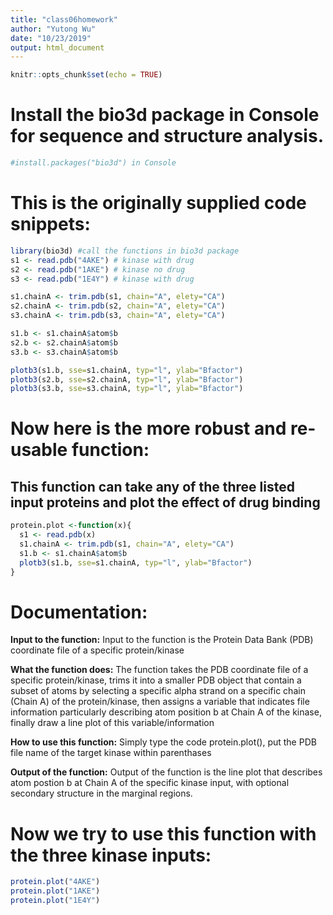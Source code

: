 ```yaml
---
title: "class06homework"
author: "Yutong Wu"
date: "10/23/2019"
output: html_document
---
```


```r
knitr::opts_chunk$set(echo = TRUE)
```

# Install the **bio3d** package in Console for sequence and structure analysis.

```r
#install.packages("bio3d") in Console
```

# This is the originally supplied code snippets:

```r
library(bio3d) #call the functions in bio3d package
s1 <- read.pdb("4AKE") # kinase with drug
s2 <- read.pdb("1AKE") # kinase no drug
s3 <- read.pdb("1E4Y") # kinase with drug

s1.chainA <- trim.pdb(s1, chain="A", elety="CA")
s2.chainA <- trim.pdb(s2, chain="A", elety="CA")
s3.chainA <- trim.pdb(s3, chain="A", elety="CA")

s1.b <- s1.chainA$atom$b
s2.b <- s2.chainA$atom$b
s3.b <- s3.chainA$atom$b

plotb3(s1.b, sse=s1.chainA, typ="l", ylab="Bfactor")
plotb3(s2.b, sse=s2.chainA, typ="l", ylab="Bfactor")
plotb3(s3.b, sse=s3.chainA, typ="l", ylab="Bfactor")
```

# Now here is the more robust and re-usable function: 
## This function can take any of the three listed input proteins and plot the effect of drug binding

```r
protein.plot <-function(x){
  s1 <- read.pdb(x) 
  s1.chainA <- trim.pdb(s1, chain="A", elety="CA")
  s1.b <- s1.chainA$atom$b
  plotb3(s1.b, sse=s1.chainA, typ="l", ylab="Bfactor")
}
```

# Documentation:

**Input to the function:**
Input to the function is the Protein Data Bank (PDB) coordinate file of a specific protein/kinase
  
**What the function does:** 
The function takes the PDB coordinate file of a specific protein/kinase, trims it into a smaller PDB object that contain a subset of atoms by selecting a specific alpha strand on a specific chain (Chain A) of the protein/kinase, then assigns a variable that indicates file information particularly describing atom position b at Chain A of the kinase, finally draw a line plot of this variable/information

**How to use this function:**
Simply type the code protein.plot(), put the PDB file name of the target kinase within parenthases

**Output of the function:**
Output of the function is the line plot that describes atom postion b at Chain A of the specific kinase input, with optional secondary structure in the marginal regions.


# Now we try to use this function with the three kinase inputs:

```r
protein.plot("4AKE")
protein.plot("1AKE")
protein.plot("1E4Y")
```









